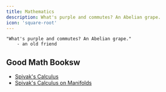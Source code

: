 ```yaml
---
title: Mathematics
description: What's purple and commutes? An Abelian grape.
icon: 'square-root'
---
```


    "What's purple and commutes? An Abelian grape."
        - an old friend

## Good Math Booksw

- [Spivak's Calculus](https://openlibrary.org/works/OL20377502W/)
- [Spivak's Calculus on Manifolds](https://openlibrary.org/works/OL20377502W/)

